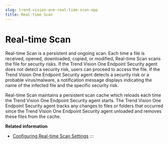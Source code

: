 ```yaml
---
slug: trend-vision-one-real-time-scan-epp
title: Real-time Scan
---
```

# Real-time Scan

Real-time Scan is a persistent and ongoing scan. Each time a file is received, opened, downloaded, copied, or modified, Real-time Scan scans the file for security risks. If the Trend Vision One Endpoint Security agent does not detect a security risk, users can proceed to access the file. If the Trend Vision One Endpoint Security agent detects a security risk or a probable virus/malware, a notification message displays indicating the name of the infected file and the specific security risk.

Real-time Scan maintains a persistent scan cache which reloads each time the Trend Vision One Endpoint Security agent starts. The Trend Vision One Endpoint Security agent tracks any changes to files or folders that occurred since the Trend Vision One Endpoint Security agent unloaded and removes these files from the cache.

**Related information**

- [Configuring Real-time Scan Settings](configuring-real-time-scan-settings.mdx)
:::
